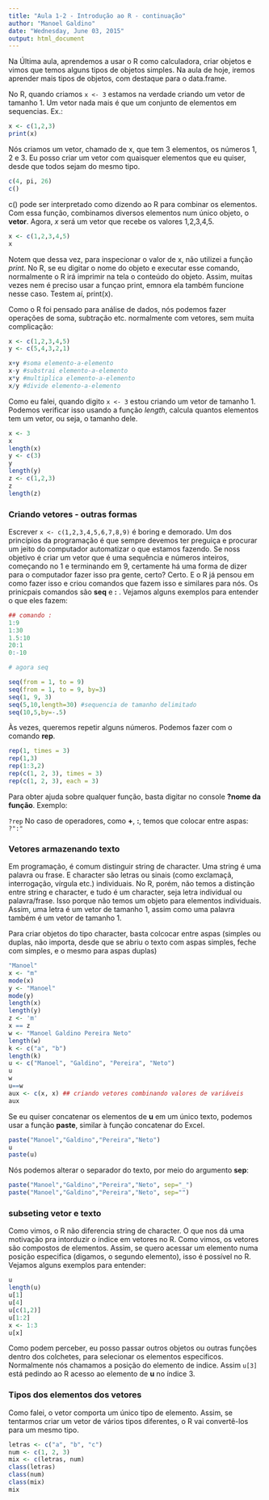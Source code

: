 ```yaml
---
title: "Aula 1-2 - Introdução ao R - continuação"
author: "Manoel Galdino"
date: "Wednesday, June 03, 2015"
output: html_document
---
```

Na Última aula, aprendemos a usar o R como calculadora, criar objetos e vimos que temos alguns tipos de objetos simples. Na aula de hoje, iremos aprender mais tipos de objetos, com destaque para o data.frame.

No R, quando criamos ``` x <- 3 ``` estamos na verdade criando um vetor de tamanho 1. Um vetor nada mais é que um conjunto de elementos em sequencias.
Ex.:
```r
x <- c(1,2,3)
print(x)

```

Nós criamos um vetor, chamado de x, que tem 3 elementos, os números 1, 2 e 3. Eu posso criar um vetor com quaisquer elementos que eu quiser, desde que todos sejam do mesmo tipo.

```r
c(4, pi, 26)
c()
```
c() pode ser interpretado como dizendo ao R para combinar os elementos. Com essa função, combinamos diversos elementos num único objeto, o **vetor**. Agora, _x_ será um vetor que recebe os valores 1,2,3,4,5. 

```r
x <- c(1,2,3,4,5)
x
```

Notem que dessa vez, para inspecionar o valor de x, não utilizei a função _print_. No R, se eu digitar o nome do objeto e executar esse comando, normalmente o R irá imprimir na tela o conteúdo do objeto. Assim, muitas vezes nem é preciso usar a funçao print, emnora ela também funcione nesse caso. Testem aí, print(x).

Como o R foi pensado para análise de dados, nós podemos fazer operações de soma, subtração etc. normalmente com vetores, sem muita complicação:

```r
x <- c(1,2,3,4,5)
y <- c(5,4,3,2,1)

x+y #soma elemento-a-elemento
x-y #substrai elemento-a-elemento
x*y #multiplica elemento-a-elemento
x/y #divide elemento-a-elemento
```

Como eu falei, quando digito ```x <- 3``` estou criando um vetor de tamanho 1. Podemos verificar isso usando a função *length*, calcula quantos elementos tem um vetor, ou seja, o tamanho dele.

```r
x <- 3
x
length(x)
y <- c(3)
y
length(y)
z <- c(1,2,3)
z
length(z)
```


### Criando vetores - outras formas

Escrever ``` x <- c(1,2,3,4,5,6,7,8,9) ``` é boring e demorado. Um dos princípios da programação é que sempre devemos ter preguiça e procurar um jeito do computador automatizar o que estamos fazendo. Se noss objetivo é criar um vetor que é uma sequência e números inteiros, começando no 1 e terminando em 9, certamente há uma forma de dizer para o computador fazer isso pra gente, certo? Certo. E o R já pensou em como fazer isso e criou comandos que fazem isso e similares para nós. Os prinicpais comandos são **seq** e **:** . Vejamos alguns exemplos para entender o que eles fazem:
```r
## comando :
1:9
1:30
1.5:10  
20:1
0:-10

# agora seq

seq(from = 1, to = 9)
seq(from = 1, to = 9, by=3)
seq(1, 9, 3)
seq(5,10,length=30) #sequencia de tamanho delimitado
seq(10,5,by=-.5)
```


Às vezes, queremos repetir alguns números. Podemos fazer com o comando **rep**.
```r
rep(1, times = 3)
rep(1,3)
rep(1:3,2)
rep(c(1, 2, 3), times = 3)
rep(c(1, 2, 3), each = 3)
```

Para obter ajuda sobre qualquer função, basta digitar no console **?nome da função**. Exemplo:

```?rep```
No caso de operadores, como **+**, **:**, temos que colocar entre aspas: ```?":"```

### Vetores armazenando texto

Em programação, é comum distinguir string de character. Uma string é uma palavra ou frase. E character são letras ou sinais (como exclamaçã, interrogação, vírgula etc.) individuais. No R, porém, não temos a distinção entre string e character, e tudo é um character, seja letra individual ou palavra/frase. Isso porque não temos um objeto para elementos individuais. Assim, uma letra é um vetor de tamanho 1, assim como uma palavra também é um vetor de tamanho 1.

Para criar objetos do tipo character, basta colcocar entre aspas (simples ou duplas, não importa, desde que se abriu o texto com aspas simples, feche com simples, e o mesmo para aspas duplas)

```r
"Manoel"
x <- "m"
mode(x)
y <- "Manoel"
mode(y)
length(x)
length(y)
z <- 'm'
x == z
w <- "Manoel Galdino Pereira Neto"
length(w)
k <- c("a", "b")
length(k)
u <- c("Manoel", "Galdino", "Pereira", "Neto")
u
w
u==w
aux <- c(x, x) ## criando vetores combinando valores de variáveis 
aux
```

Se eu quiser concatenar os elementos de **u** em um único texto, podemos usar a função **paste**, similar à função concatenar do Excel.


```r
paste("Manoel","Galdino","Pereira","Neto")
u
paste(u)
```

Nós podemos alterar o separador do texto, por meio do argumento **sep**:
```r
paste("Manoel","Galdino","Pereira","Neto", sep="_")
paste("Manoel","Galdino","Pereira","Neto", sep="")
```


### subseting vetor e texto

Como vimos, o R não diferencia string de character. O que nos dá uma motivação pra intorduzir o índice em vetores no R. Como vimos, os vetores são compostos de elementos. Assim, se quero acessar um elemento numa posição especifica (digamos, o segundo elemento), isso é possível no R. Vejamos alguns exemplos para entender:
```r
u
length(u)
u[1]
u[4]
u[c(1,2)]
u[1:2]
x <- 1:3
u[x]
```

Como podem perceber, eu posso passar outros objetos ou outras funções dentro dos colchetes, para selecionar os elementos especificos. Normalmente nós chamamos a posição do elemento de indice. Assim ```u[3]``` está pedindo ao R acesso ao elemento de **u** no índice 3.

### Tipos dos elementos dos vetores

Como falei, o vetor comporta um único tipo de elemento. Assim, se tentarmos criar um vetor de vários tipos diferentes, o R vai convertê-los para um mesmo tipo.


```r
letras <- c("a", "b", "c")
num <- c(1, 2, 3)
mix <- c(letras, num)
class(letras)
class(num)
class(mix)
mix
```